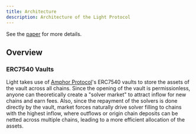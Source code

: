 ```yaml
---
title: Architecture
description: Architecture of the Light Protocol
---
```


See the [paper](https://paper.light.so) for more details.

## Overview


### ERC7540 Vaults

Light takes use of [Amphor Protocol](https://amphor.io/)'s ERC7540 vaults to store the assets of the vault across all chains.
Since the opening of the vault is permissionless, anyone can theoretically create a "solver market" to attract inflow for new chains and earn fees.
Also, since the repayment of the solvers is done directly by the vault, market forces naturally drive solver filling to chains with the highest inflow, where outflows or origin chain deposits can be netted across multiple chains, leading to a more efficient allocation of the assets.
